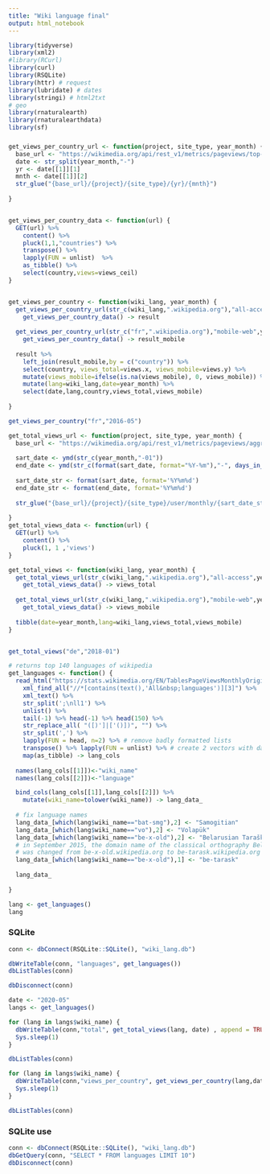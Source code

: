 ```yaml
---
title: "Wiki language final"
output: html_notebook
---
```



```r
library(tidyverse)
library(xml2)
#library(RCurl)
library(curl)
library(RSQLite)
library(httr) # request
library(lubridate) # dates
library(stringi) # html2txt
# geo
library(rnaturalearth)
library(rnaturalearthdata)
library(sf)
```


###


```r

get_views_per_country_url <- function(project, site_type, year_month) {
  base_url <- "https://wikimedia.org/api/rest_v1/metrics/pageviews/top-by-country"
  date <- str_split(year_month,"-")
  yr <- date[[1]][1]
  mnth <- date[[1]][2]
  str_glue("{base_url}/{project}/{site_type}/{yr}/{mnth}")
  
}


get_views_per_country_data <- function(url) {
  GET(url) %>% 
    content() %>% 
    pluck(1,1,"countries") %>%  
    transpose() %>% 
    lapply(FUN = unlist)  %>% 
    as_tibble() %>% 
    select(country,views=views_ceil)
}


get_views_per_country <- function(wiki_lang, year_month) {
  get_views_per_country_url(str_c(wiki_lang,".wikipedia.org"),"all-access",year_month) %>% 
    get_views_per_country_data() -> result
  
  get_views_per_country_url(str_c("fr",".wikipedia.org"),"mobile-web",year_month) %>% 
    get_views_per_country_data() -> result_mobile
  
  result %>% 
    left_join(result_mobile,by = c("country")) %>% 
    select(country, views_total=views.x, views_mobile=views.y) %>% 
    mutate(views_mobile=ifelse(is.na(views_mobile), 0, views_mobile)) %>% 
    mutate(lang=wiki_lang,date=year_month) %>% 
    select(date,lang,country,views_total,views_mobile)
  
}

get_views_per_country("fr","2016-05")
```

```r
get_total_views_url <- function(project, site_type, year_month) {
  base_url <- "https://wikimedia.org/api/rest_v1/metrics/pageviews/aggregate"
  
  sart_date <- ymd(str_c(year_month,"-01"))
  end_date <- ymd(str_c(format(sart_date, format="%Y-%m"),"-", days_in_month(sart_date)))
  
  sart_date_str <- format(sart_date, format='%Y%m%d')
  end_date_str <- format(end_date, format='%Y%m%d')
  
  str_glue("{base_url}/{project}/{site_type}/user/monthly/{sart_date_str}/{end_date_str}")
  
}
get_total_views_data <- function(url) {
  GET(url) %>% 
    content() %>%  
    pluck(1, 1 ,'views')
}

get_total_views <- function(wiki_lang, year_month) {
  get_total_views_url(str_c(wiki_lang,".wikipedia.org"),"all-access",year_month) %>%  
    get_total_views_data() -> views_total
  
  get_total_views_url(str_c(wiki_lang,".wikipedia.org"),"mobile-web",year_month) %>%  
    get_total_views_data() -> views_mobile
  
  tibble(date=year_month,lang=wiki_lang,views_total,views_mobile)
}


get_total_views("de","2018-01") 

```
```r
# returns top 140 languages of wikipedia
get_languages <- function() {
  read_html("https://stats.wikimedia.org/EN/TablesPageViewsMonthlyOriginalCombined.htm") %>%
    xml_find_all("//*[contains(text(),'All&nbsp;languages')][3]") %>% 
    xml_text() %>% 
    str_split(';\nll1') %>% 
    unlist() %>% 
    tail(-1) %>% head(-1) %>% head(150) %>% 
    str_replace_all( "([)']|['()])", "") %>% 
    str_split(',') %>%
    lapply(FUN = head, n=2) %>% # remove badly formatted lists
    transpose() %>% lapply(FUN = unlist) %>% # create 2 vectors with data
    map(as_tibble) -> lang_cols
  
  names(lang_cols[[1]])<-"wiki_name"
  names(lang_cols[[2]])<-"language"

  bind_cols(lang_cols[[1]],lang_cols[[2]]) %>% 
    mutate(wiki_name=tolower(wiki_name)) -> lang_data_
  
  # fix language names
  lang_data_[which(lang$wiki_name=="bat-smg"),2] <- "Samogitian"
  lang_data_[which(lang$wiki_name=="vo"),2] <- "Volapük"
  lang_data_[which(lang$wiki_name=="be-x-old"),2] <- "Belarusian Taraškievica"
  # in September 2015, the domain name of the classical orthography Belarusian Wikipedias 
  # was changed from be-x-old.wikipedia.org to be-tarask.wikipedia.org
  lang_data_[which(lang$wiki_name=="be-x-old"),1] <- "be-tarask"
  
  lang_data_
    
}

lang <- get_languages()
lang
```


### SQLite

```r
conn <- dbConnect(RSQLite::SQLite(), "wiki_lang.db")
```


```r
dbWriteTable(conn, "languages", get_languages())
dbListTables(conn)
```

```r
dbDisconnect(conn)
```



```r
date <- "2020-05"
langs <- get_languages()

for (lang in langs$wiki_name) {
  dbWriteTable(conn,"total", get_total_views(lang, date) , append = TRUE)
  Sys.sleep(1)
}

dbListTables(conn)
```

```r
for (lang in langs$wiki_name) {
  dbWriteTable(conn,"views_per_country", get_views_per_country(lang,date) , append = TRUE)
  Sys.sleep(1)
}

dbListTables(conn)
```


### SQLite use
```r
conn <- dbConnect(RSQLite::SQLite(), "wiki_lang.db")
dbGetQuery(conn, "SELECT * FROM languages LIMIT 10")
dbDisconnect(conn)
```

